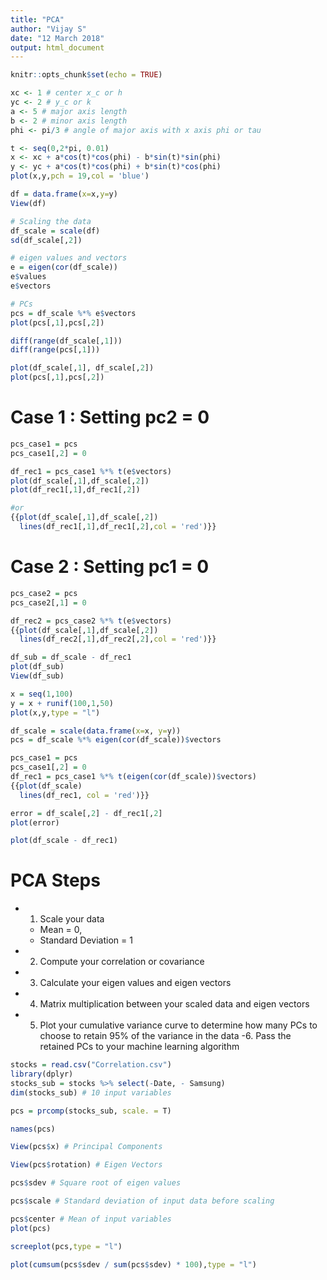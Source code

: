 ---
title: "PCA"
author: "Vijay S"
date: "12 March 2018"
output: html_document
---

```{r setup, include=FALSE}
knitr::opts_chunk$set(echo = TRUE)
```

```{r}
xc <- 1 # center x_c or h
yc <- 2 # y_c or k
a <- 5 # major axis length
b <- 2 # minor axis length
phi <- pi/3 # angle of major axis with x axis phi or tau

t <- seq(0,2*pi, 0.01)
x <- xc + a*cos(t)*cos(phi) - b*sin(t)*sin(phi)
y <- yc + a*cos(t)*cos(phi) + b*sin(t)*cos(phi)
plot(x,y,pch = 19,col = 'blue')
```

```{r}
df = data.frame(x=x,y=y)
View(df)

# Scaling the data
df_scale = scale(df)
sd(df_scale[,2])

# eigen values and vectors
e = eigen(cor(df_scale))
e$values
e$vectors

# PCs
pcs = df_scale %*% e$vectors
plot(pcs[,1],pcs[,2])
```

```{r}
diff(range(df_scale[,1]))
diff(range(pcs[,1]))

plot(df_scale[,1], df_scale[,2])
plot(pcs[,1],pcs[,2])
```
# Case 1 : Setting pc2 = 0
```{r}
pcs_case1 = pcs
pcs_case1[,2] = 0

df_rec1 = pcs_case1 %*% t(e$vectors)
plot(df_scale[,1],df_scale[,2])
plot(df_rec1[,1],df_rec1[,2])

#or
{{plot(df_scale[,1],df_scale[,2])
  lines(df_rec1[,1],df_rec1[,2],col = 'red')}}
```
# Case 2 : Setting pc1 = 0
```{r}
pcs_case2 = pcs
pcs_case2[,1] = 0

df_rec2 = pcs_case2 %*% t(e$vectors)
{{plot(df_scale[,1],df_scale[,2])
  lines(df_rec2[,1],df_rec2[,2],col = 'red')}}
```

```{r}
df_sub = df_scale - df_rec1
plot(df_sub)
View(df_sub)
```

```{r}
x = seq(1,100)
y = x + runif(100,1,50)
plot(x,y,type = "l")

df_scale = scale(data.frame(x=x, y=y))
pcs = df_scale %*% eigen(cor(df_scale))$vectors

pcs_case1 = pcs
pcs_case1[,2] = 0
df_rec1 = pcs_case1 %*% t(eigen(cor(df_scale))$vectors)
{{plot(df_scale)
  lines(df_rec1, col = 'red')}}

error = df_scale[,2] - df_rec1[,2]
plot(error)

plot(df_scale - df_rec1)
```
# PCA Steps
 - 1. Scale your data
    - Mean = 0,
    - Standard Deviation = 1
 - 2. Compute your correlation or covariance
 - 3. Calculate your eigen values and eigen vectors
 - 4. Matrix multiplication between your scaled data and eigen vectors
 - 5. Plot your cumulative variance curve to determine how many PCs to choose to retain 95% of the variance in the data
 -6. Pass the retained PCs to your machine learning algorithm
```{r}
stocks = read.csv("Correlation.csv")
library(dplyr)
stocks_sub = stocks %>% select(-Date, - Samsung)
dim(stocks_sub) # 10 input variables

pcs = prcomp(stocks_sub, scale. = T)

names(pcs)

View(pcs$x) # Principal Components

View(pcs$rotation) # Eigen Vectors

pcs$sdev # Square root of eigen values

pcs$scale # Standard deviation of input data before scaling

pcs$center # Mean of input variables
plot(pcs)
```
```{r}
screeplot(pcs,type = "l")
```
 
```{r}
plot(cumsum(pcs$sdev / sum(pcs$sdev) * 100),type = "l")
```

